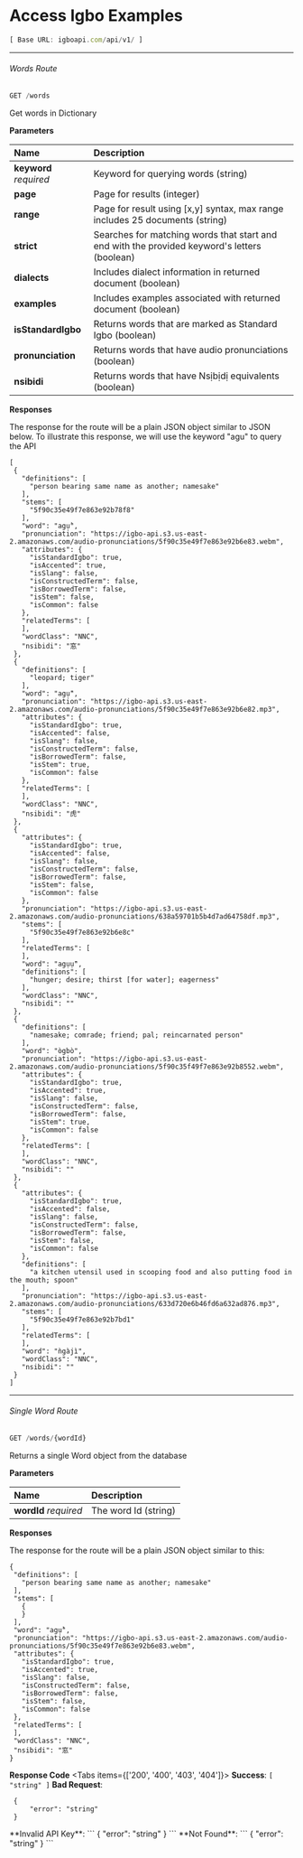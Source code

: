 
# Access Igbo Examples

```js {1}
[ Base URL: igboapi.com/api/v1/ ]
```

***

###### Words Route

```js copy
GET /words
```
Get words in Dictionary

 **Parameters**

| Name   | Description |
| :----- | :----- |
| **keyword** *required* | Keyword for querying words (string) |
| **page** | Page for results (integer) |
| **range** | Page for result using [x,y] syntax, max range includes 25 documents (string) |
| **strict**  | Searches for matching words that start and end with the provided keyword's letters (boolean) |
| **dialects** | Includes dialect information in returned document (boolean) |
| **examples** | Includes examples associated with returned document (boolean) |
| **isStandardIgbo**  | Returns words that are marked as Standard Igbo (boolean) |
| **pronunciation** | Returns words that have audio pronunciations (boolean) |
| **nsibidi** | Returns words that have Nsịbịdị equivalents (boolean) |


 **Responses**

 The response for the route will be a plain JSON object similar to JSON below. 
 To illustrate this response, we will use the keyword "agu" to query the API

 ```
 [
  {
    "definitions": [
      "person bearing same name as another; namesake"
    ],
    "stems": [
      "5f90c35e49f7e863e92b78f8"
    ],
    "word": "agụ̀",
    "pronunciation": "https://igbo-api.s3.us-east-2.amazonaws.com/audio-pronunciations/5f90c35e49f7e863e92b6e83.webm",
    "attributes": {
      "isStandardIgbo": true,
      "isAccented": true,
      "isSlang": false,
      "isConstructedTerm": false,
      "isBorrowedTerm": false,
      "isStem": false,
      "isCommon": false
    },
    "relatedTerms": [
    ],
    "wordClass": "NNC",
    "nsibidi": "窓"
  },
  {
    "definitions": [
      "leopard; tiger"
    ],
    "word": "agụ̄",
    "pronunciation": "https://igbo-api.s3.us-east-2.amazonaws.com/audio-pronunciations/5f90c35e49f7e863e92b6e82.mp3",
    "attributes": {
      "isStandardIgbo": true,
      "isAccented": false,
      "isSlang": false,
      "isConstructedTerm": false,
      "isBorrowedTerm": false,
      "isStem": true,
      "isCommon": false
    },
    "relatedTerms": [
    ],
    "wordClass": "NNC",
    "nsibidi": "虎"
  },
  {
    "attributes": {
      "isStandardIgbo": true,
      "isAccented": false,
      "isSlang": false,
      "isConstructedTerm": false,
      "isBorrowedTerm": false,
      "isStem": false,
      "isCommon": false
    },
    "pronunciation": "https://igbo-api.s3.us-east-2.amazonaws.com/audio-pronunciations/638a59701b5b4d7ad64758df.mp3",
    "stems": [
      "5f90c35e49f7e863e92b6e8c"
    ],
    "relatedTerms": [
    ],
    "word": "agụụ̄",
    "definitions": [
      "hunger; desire; thirst [for water]; eagerness"
    ],
    "wordClass": "NNC",
    "nsibidi": ""
  },
  {
    "definitions": [
      "namesake; comrade; friend; pal; reincarnated person"
    ],
    "word": "ògbò",
    "pronunciation": "https://igbo-api.s3.us-east-2.amazonaws.com/audio-pronunciations/5f90c35f49f7e863e92b8552.webm",
    "attributes": {
      "isStandardIgbo": true,
      "isAccented": true,
      "isSlang": false,
      "isConstructedTerm": false,
      "isBorrowedTerm": false,
      "isStem": true,
      "isCommon": false
    },
    "relatedTerms": [
    ],
    "wordClass": "NNC",
    "nsibidi": ""
  },
  {
    "attributes": {
      "isStandardIgbo": true,
      "isAccented": false,
      "isSlang": false,
      "isConstructedTerm": false,
      "isBorrowedTerm": false,
      "isStem": false,
      "isCommon": false
    },
    "definitions": [
      "a kitchen utensil used in scooping food and also putting food in the mouth; spoon"
    ],
    "pronunciation": "https://igbo-api.s3.us-east-2.amazonaws.com/audio-pronunciations/633d720e6b46fd6a632ad876.mp3",
    "stems": [
      "5f90c35e49f7e863e92b7bd1"
    ],
    "relatedTerms": [
    ],
    "word": "ǹgàjì",
    "wordClass": "NNC",
    "nsibidi": ""
  }
]
 ```

 ***

 ###### Single Word Route


```js copy
GET /words/{wordId}
```
Returns a single Word object from the database

 **Parameters**

| Name   | Description |
| :----- | :----- |
| **wordId** *required* | The word Id (string) |

 **Responses**

 The response for the route will be a plain JSON object similar to this:

 ```
{
  "definitions": [
    "person bearing same name as another; namesake"
  ],
  "stems": [
    {
    }
  ],
  "word": "agụ̀",
  "pronunciation": "https://igbo-api.s3.us-east-2.amazonaws.com/audio-pronunciations/5f90c35e49f7e863e92b6e83.webm",
  "attributes": {
    "isStandardIgbo": true,
    "isAccented": true,
    "isSlang": false,
    "isConstructedTerm": false,
    "isBorrowedTerm": false,
    "isStem": false,
    "isCommon": false
  },
  "relatedTerms": [
  ],
  "wordClass": "NNC",
  "nsibidi": "窓"
}
 ```

  **Response Code**
<Tabs items={['200', '400', '403', '404']}>
  <Tab>
    **Success**:
    ```
    [
        "string"
    ]
    ```
  </Tab>
  <Tab>
    **Bad Request**:
   ```
    {
        "error": "string"
    }
   ```
  </Tab>
  <Tab>
      **Invalid API Key**:
   ```
    {
        "error": "string"
    }
   ```
  </Tab>
  <Tab>
       **Not Found**:
   ```
    {
        "error": "string"
    }
   ```
  </Tab>
</Tabs>